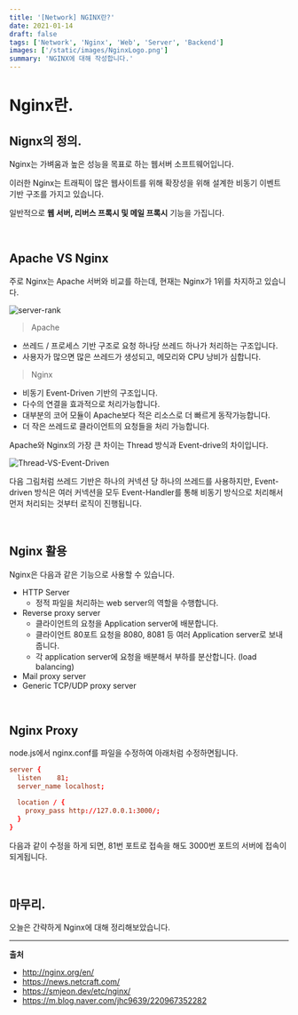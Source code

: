 ```yaml
---
title: '[Network] NGINX란?'
date: 2021-01-14
draft: false
tags: ['Network', 'Nginx', 'Web', 'Server', 'Backend']
images: ['/static/images/NginxLogo.png']
summary: 'NGINX에 대해 작성합니다.'
---
```


# Nginx란.

## Nignx의 정의.

Nginx는 가벼움과 높은 성능을 목표로 하는 웹서버 소프트웨어입니다.

이러한 Nginx는 트래픽이 많은 웹사이트를 위해 확장성을 위해 설계한 비동기 이벤트 기반 구조를 가지고 있습니다.

일반적으로 **웹 서버, 리버스 프록시 및 메일 프록시** 기능을 가집니다.

<br />

## Apache VS Nginx

주로 Nginx는 Apache 서버와 비교를 하는데, 현재는 Nginx가 1위를 차지하고 있습니다.

![server-rank](https://user-images.githubusercontent.com/42582516/104517057-bd5bcf00-5638-11eb-8e24-859c5bf2ee88.png)

> Apache

- 쓰레드 / 프로세스 기반 구조로 요청 하나당 쓰레드 하나가 처리하는 구조입니다.
- 사용자가 많으면 많은 쓰레드가 생성되고, 메모리와 CPU 낭비가 심합니다.

> Nginx

- 비동기 Event-Driven 기반의 구조입니다.
- 다수의 연결을 효과적으로 처리가능합니다.
- 대부분의 코어 모듈이 Apache보다 적은 리소스로 더 빠르게 동작가능합니다.
- 더 작은 쓰레드로 클라이언트의 요청들을 처리 가능합니다.

Apache와 Nginx의 가장 큰 차이는 Thread 방식과 Event-drive의 차이입니다.

![Thread-VS-Event-Driven](https://user-images.githubusercontent.com/42582516/104517420-4bd05080-5639-11eb-92a5-dc3f78cc5891.png)

다음 그림처럼 쓰레드 기반은 하나의 커넥션 당 하나의 쓰레드를 사용하지만, Event-driven 방식은 여러 커넥션을 모두 Event-Handler를 통해 비동기 방식으로 처리해서 먼저 처리되는 것부터 로직이 진행됩니다.

<br />

## Nginx 활용

Nginx은 다음과 같은 기능으로 사용할 수 있습니다.

- HTTP Server
  - 정적 파일을 처리하는 web server의 역할을 수행합니다.
- Reverse proxy server
  - 클라이언트의 요청을 Application server에 배분합니다.
  - 클라이언트 80포트 요청을 8080, 8081 등 여러 Application server로 보내줍니다.
  - 각 application server에 요청을 배분해서 부하를 분산합니다. (load balancing)
- Mail proxy server
- Generic TCP/UDP proxy server

<br />

## Nginx Proxy

node.js에서 nginx.conf를 파일을 수정하여 아래처럼 수정하면됩니다.

```conf
server {
  listen    81;
  server_name localhost;

  location / {
    proxy_pass http://127.0.0.1:3000/;
  }
}
```

다음과 같이 수정을 하게 되면, 81번 포트로 접속을 해도 3000번 포트의 서버에 접속이 되게됩니다.

<br />

## 마무리.

오늘은 간략하게 Nginx에 대해 정리해보았습니다.

---

**출처**

- http://nginx.org/en/
- https://news.netcraft.com/
- https://smjeon.dev/etc/nginx/
- https://m.blog.naver.com/jhc9639/220967352282
